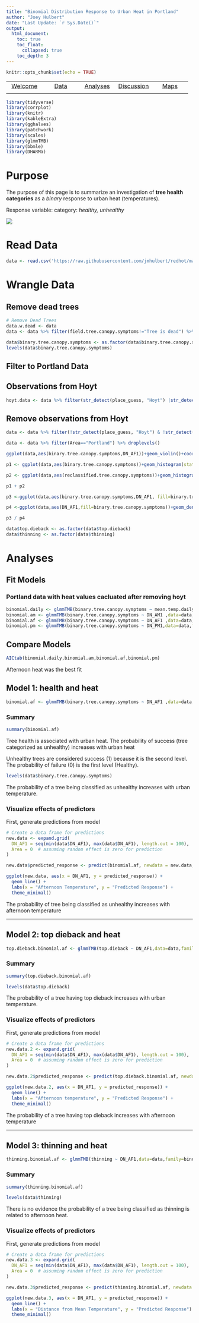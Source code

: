 ```yaml
---
title: "Binomial Distribution Response to Urban Heat in Portland"
author: "Joey Hulbert"
date: "Last Update: `r Sys.Date()`"
output: 
  html_document:
    toc: true
    toc_float:
      collapsed: true
    toc_depth: 3
---
```



```r
knitr::opts_chunk$set(echo = TRUE)
```

|            |            |            |            |            |
|:----------:|:----------:|:----------:|:----------:|:----------:|
|[Welcome](https://jmhulbert.github.io/redhot)|[Data](https://jmhulbert.github.io/redhot/data)|[Analyses](https://jmhulbert.github.io/redhot/analyses)|[Discussion](https://jmhulbert.github.io/redhot/discussion)|[Maps](https://jmhulbert.github.io/redhot/maps)
|             |           |            |            |            |


```r
library(tidyverse)
library(corrplot)
library(knitr)
library(kableExtra)
library(gghalves)
library(patchwork)
library(scales)
library(glmmTMB)
library(bbmle)
library(DHARMa)
```


# Purpose

The purpose of this page is to summarize an investigation of **tree health categories** as a *binary* response to urban heat (temperatures).

Response variable: category: *healthy, unhealthy*

![](https://github.com/jmhulbert/redhot/blob/main/maps/index_files/figure-html/portland-map-1.png?raw=true)


# Read Data

```r
data <- read.csv('https://raw.githubusercontent.com/jmhulbert/redhot/main/data/urban-data-modified.csv')
```

# Wrangle Data

## Remove dead trees

```r
# Remove Dead Trees
data.w.dead <- data 
data <- data %>% filter(field.tree.canopy.symptoms!="Tree is dead") %>% filter(field.dieback.percent<100) %>% droplevels()
```

```r
data$binary.tree.canopy.symptoms <- as.factor(data$binary.tree.canopy.symptoms)
levels(data$binary.tree.canopy.symptoms)
```


## Filter to Portland Data


## Observations from Hoyt

```r
hoyt.data <- data %>% filter(str_detect(place_guess, "Hoyt") |str_detect(place_guess, "hoyt"))
```


## Remove observations from Hoyt

```r
data <- data %>% filter(!str_detect(place_guess, "Hoyt") & !str_detect(place_guess, "hoyt"))
```


```r
data <- data %>% filter(Area=="Portland") %>% droplevels()
```


```r
ggplot(data,aes(binary.tree.canopy.symptoms,DN_AF1))+geom_violin()+coord_flip()+theme_bw()
```



```r
p1 <- ggplot(data,aes(binary.tree.canopy.symptoms))+geom_histogram(stat="count")+theme_bw()+coord_flip()
```

```r
p2 <- ggplot(data,aes(reclassified.tree.canopy.symptoms))+geom_histogram(stat="count")+theme_bw()+coord_flip()
```

```r
p1 + p2
```


```r
p3 <-ggplot(data,aes(binary.tree.canopy.symptoms,DN_AF1, fill=binary.tree.canopy.symptoms ))+geom_boxplot(alpha=0.5)+theme_bw()+coord_flip() + scale_fill_manual(name="Tree Condition",values=c("#7fcdbb","#fe9929"))+guides(fill=FALSE) +labs(x="Tree Condition",y=NULL)
```

```r
p4 <-ggplot(data,aes(DN_AF1,fill=binary.tree.canopy.symptoms))+geom_density(alpha=0.5) + scale_fill_manual(name="Tree Condition",values=c("#7fcdbb","#fe9929")) +theme_bw() +labs(x="Afternoon Temperature") +guides(fill=FALSE)
```

```r
p3 / p4
```


```r
data$top.dieback <- as.factor(data$top.dieback)
data$thinning <- as.factor(data$thinning)
```


# Analyses

## Fit Models
 
### Portland data with heat values cacluated after removing hoyt

```r
binomial.daily <- glmmTMB(binary.tree.canopy.symptoms ~ mean.temp.daily ,family=binomial,data=data)
binomial.am <- glmmTMB(binary.tree.canopy.symptoms ~ DN_AM1 ,data=data,family=binomial)
binomial.af <- glmmTMB(binary.tree.canopy.symptoms ~ DN_AF1 ,data=data,family=binomial)
binomial.pm <- glmmTMB(binary.tree.canopy.symptoms ~ DN_PM1,data=data,family=binomial)
```

## Compare Models

```r
AICtab(binomial.daily,binomial.am,binomial.af,binomial.pm)
```

Afternoon heat was the best fit


## Model 1: health and heat

```r
binomial.af <- glmmTMB(binary.tree.canopy.symptoms ~ DN_AF1 ,data=data,family=binomial)
```


### Summary

```r
summary(binomial.af)
```

Tree health is associated with urban heat. The probability of success (tree categorized as unhealthy) increases with urban heat

Unhealthy trees are considered success (1) because it is the second level. The probability of failure (0) is the first level (Healthy).

```r
levels(data$binary.tree.canopy.symptoms)
```

The probability of a tree being classified as unhealthy increases with urban temperature. 


### Visualize effects of predictors

First, generate predictions from model

```r
# Create a data frame for predictions
new.data <- expand.grid(
  DN_AF1 = seq(min(data$DN_AF1), max(data$DN_AF1), length.out = 100),  # keeping predictor2 constant at its mean
  Area = 0  # assuming random effect is zero for prediction
)
```

```r
new.data$predicted_response <- predict(binomial.af, newdata = new.data, type = "response")
```

```r
ggplot(new.data, aes(x = DN_AF1, y = predicted_response)) +
  geom_line() +
  labs(x = "Afternoon Temperature", y = "Predicted Response") +
  theme_minimal()
```

The probability of tree being classified as unhealthy increases with afternoon temperature


---

## Model 2: top dieback and heat

```r

top.dieback.binomial.af <- glmmTMB(top.dieback ~ DN_AF1,data=data,family=binomial)
```

### Summary

```r
summary(top.dieback.binomial.af)
```


```r
levels(data$top.dieback)
```

The probability of a tree having top dieback increases with urban temperature. 

### Visualize effects of predictors

First, generate predictions from model

```r
# Create a data frame for predictions
new.data.2 <- expand.grid(
  DN_AF1 = seq(min(data$DN_AF1), max(data$DN_AF1), length.out = 100),  # keeping predictor2 constant at its mean
  Area = 0  # assuming random effect is zero for prediction
)
```

```r
new.data.2$predicted_response <- predict(top.dieback.binomial.af, newdata = new.data.2, type = "response")
```

```r
ggplot(new.data.2, aes(x = DN_AF1, y = predicted_response)) +
  geom_line() +
  labs(x = "Afternoon temperature", y = "Predicted Response") +
  theme_minimal()
```

The probability of a tree having top dieback increases with afternoon temperature


---

## Model 3: thinning and heat

```r
thinning.binomial.af <- glmmTMB(thinning ~ DN_AF1,data=data,family=binomial)
```

### Summary

```r
summary(thinning.binomial.af)
```


```r
levels(data$thinning)
```

There is no evidence the probability of a tree being classified as thinning is related to afternoon heat.  



### Visualize effects of predictors

First, generate predictions from model

```r
# Create a data frame for predictions
new.data.3 <- expand.grid(
  DN_AF1 = seq(min(data$DN_AF1), max(data$DN_AF1), length.out = 100),  # keeping predictor2 constant at its mean
  Area = 0  # assuming random effect is zero for prediction
)
```

```r
new.data.3$predicted_response <- predict(thinning.binomial.af, newdata = new.data.3, type = "response")
```

```r
ggplot(new.data.3, aes(x = DN_AF1, y = predicted_response)) +
  geom_line() +
  labs(x = "Distance from Mean Temperature", y = "Predicted Response") +
  theme_minimal()
```


